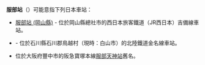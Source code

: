 {{NoteTA
|T=zh-hans:服部站;zh-hk:服部站;zh-tw:服部車站;
|1=zh-hans:服部站;zh-hk:服部站;zh-tw:服部車站;
}}
'''服部站'''（{{jpn|j=服部駅|hg=はっとりえき}}）可能意指下列日本車站：

* [[服部站_(岡山縣)|服部站 (岡山縣)]] - 位於岡山縣總社市的西日本旅客鐵道（JR西日本）吉備線車站。
* {{Translink|ja|服部駅 (石川県)|服部站 (石川縣)}} - 位於石川縣石川郡鳥越村（現時：白山市）的北陸鐵道金名線車站。
* 位於大阪府豐中市的阪急寶塚本線[[服部天神站|服部天神站]]舊名。

{{disambig|Cat=三字車站名消歧義}}